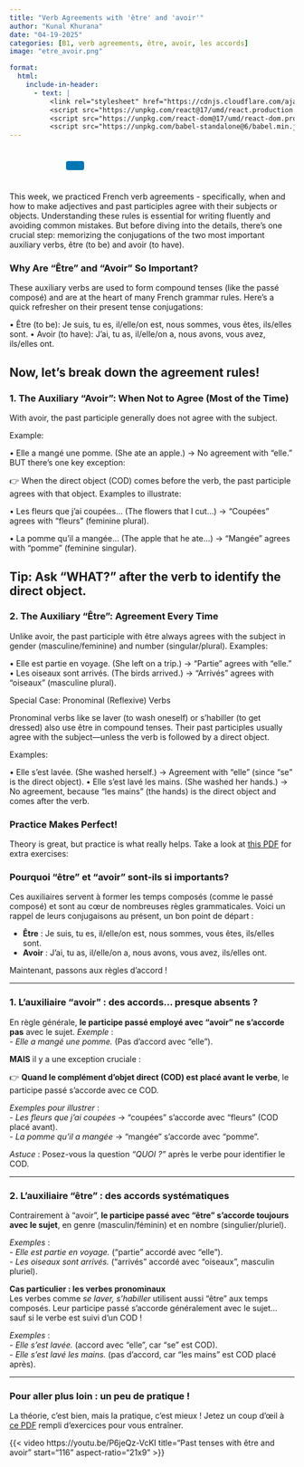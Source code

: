 ```yaml
---
title: "Verb Agreements with 'être' and 'avoir'"
author: "Kunal Khurana"
date: "04-19-2025"
categories: [B1, verb agreements, être, avoir, les accords]
image: "etre_avoir.png"

format:
  html:
    include-in-header:
      - text: |
          <link rel="stylesheet" href="https://cdnjs.cloudflare.com/ajax/libs/font-awesome/6.0.0/css/all.min.css">
          <script src="https://unpkg.com/react@17/umd/react.production.min.js"></script>
          <script src="https://unpkg.com/react-dom@17/umd/react-dom.production.min.js"></script>
          <script src="https://unpkg.com/babel-standalone@6/babel.min.js"></script>
---
```


::: {style="text-align: left; padding: 10px;"}
<a href="mailto:frenchwithkunal@gmail.com" target="_blank" style="margin: 0 10px; color: #000;"><i class="fas fa-envelope fa-lg"></i></a> <a href="https://www.instagram.com/frenchwithkunal" target="_blank" style="margin: 0 10px; color: #E1306C;"><i class="fab fa-instagram fa-lg"></i></a> <a href="https://frenchwithkunal.ca" target="_blank" style="margin: 0 10px; color: #0077b5;"><i class="fas fa-globe fa-lg"></i></a> <a href="https://whatsapp.com/channel/0029Vb57n2e7dmegpjYpyi3V" target="_blank" style="margin: 0 10px; color: #25D366;"><i class="fab fa-whatsapp fa-lg"></i></a> <button onclick="copyLink()" style="background-color: #0077b5; color: white; padding: 8px 16px; border: none; border-radius: 4px; cursor: pointer; margin-left: 10px;"> <i class="fas fa-copy"></i> </button> [Link copied!]{#copy-message style="margin-left: 10px; color: green; display: none;"}
:::

::: {#react-root}
:::

```{=html}
<script type="text/babel">
 const ProfilePage = () => {
  const { useState, useEffect } = React;
  const [redirectCounter, setRedirectCounter] = useState(4);
  const [isRedirecting, setIsRedirecting] = useState(false);

  const isFrench = document.documentElement.lang === "fr";

  const translations = {
    noAccess: isFrench 
      ? "Vous n'avez pas accès à cette page. Si vous pensez que vous avez accès, veuillez <a href='https://frenchwithkunal.ca/login.html'>vous connecter</a>."
      : "You don't have access to this page. If you think you have, kindly <a href='https://frenchwithkunal.ca/login.html'>login</a>.",
    subscribe: isFrench
      ? "Veuillez vous abonner pour obtenir l'accès."
      : "Please subscribe to gain access.",
    redirecting: isFrench
      ? `Redirection vers la page d'abonnement dans ${redirectCounter} secondes...`
      : `Redirecting to subscription page in ${redirectCounter} seconds...`
  };

  const refreshToken = async () => {
    const storedRefreshToken = localStorage.getItem("refreshToken");

    if (!storedRefreshToken) {
      window.location.href = "/login.html";
      return null;
    }

    try {
      const response = await fetch("https://frenchwithkunal-cdf6ea3f88ce.herokuapp.com/api/v1/auth/refresh-token", {
        method: "POST",
        headers: {
          "Content-Type": "application/json",
        },
        body: JSON.stringify({ refreshToken: storedRefreshToken }),
      });

      if (!response.ok) {
        localStorage.removeItem("accessToken");
        localStorage.removeItem("refreshToken");
        window.location.href = "/login.html";
        return null;
      }

      const data = await response.json();
      localStorage.setItem("accessToken", data.accessToken);
      return data.accessToken;
    } catch (error) {
      localStorage.removeItem("accessToken");
      localStorage.removeItem("refreshToken");
      window.location.href = "/login.html";
      return null;
    }
  };

  const fetchWithAuth = async (url, options = {}) => {
    let accessToken = localStorage.getItem("accessToken");

    options.headers = {
      ...options.headers,
      Authorization: `Bearer ${accessToken}`,
      "Content-Type": "application/json",
    };

    let response = await fetch(url, options);

    if (response.status === 401) {
      console.log("Access token expired, attempting to refresh...");

      // Refresh token
      accessToken = await refreshToken();

      if (!accessToken) return null;

      options.headers.Authorization = `Bearer ${accessToken}`;
      response = await fetch(url, options);
    }

    return response.json();
  };

  const showNoAccessMessage = () => {
    setIsRedirecting(true);
    
    const noAccessMessage = `
      <div style="text-align: center; padding: 20px;">
        <h2>${translations.noAccess}</h2>
        <p>${translations.subscribe}</p>
        <p>${translations.redirecting}</p>
      </div>
    `;
    document.body.innerHTML = noAccessMessage;
    
    // Start countdown and redirect
    const redirectInterval = setInterval(() => {
      setRedirectCounter((prev) => {
        const newCounter = prev - 1;
        if (newCounter <= 0) {
          clearInterval(redirectInterval);
          window.location.href = "https://frenchwithkunal.ca/payment.html";
        }
        
        // Update the countdown text
        const countdownElement = document.querySelector('p:last-child');
        if (countdownElement) {
          countdownElement.textContent = isFrench
            ? `Redirection vers la page d'abonnement dans ${newCounter} secondes...`
            : `Redirecting to subscription page in ${newCounter} seconds...`;
        }
        
        return newCounter;
      });
    }, 1000);
  };

  useEffect(() => {
    const storedToken = localStorage.getItem('accessToken');

    if(!storedToken) {
      showNoAccessMessage();
    } else {
      const fetchData = async() => {
        const data = await fetchWithAuth("https://frenchwithkunal-cdf6ea3f88ce.herokuapp.com/api/v1/auth/me", {
          method: "POST",
        });

        if (data && data.data && data.data.hasAccess) {
          console.log(data);
        } else {
          showNoAccessMessage();
        }
      };
      fetchData();
    }
  }, []);

  return (
    <div></div>
  );
};

ReactDOM.render(
  <ProfilePage />,
  document.getElementById('react-root')
);
 </script>
```

::: {.content-visible when-profile="english"}
This week, we practiced French verb agreements - specifically, when and how to make adjectives and past participles agree with their subjects or objects. Understanding these rules is essential for writing fluently and avoiding common mistakes. But before diving into the details, there’s one crucial step: memorizing the conjugations of the two most important auxiliary verbs, être (to be) and avoir (to have).

### Why Are "Être" and "Avoir" So Important?

These auxiliary verbs are used to form compound tenses (like the passé composé) and are at the heart of many French grammar rules. Here’s a quick refresher on their present tense conjugations:

• Être (to be): Je suis, tu es, il/elle/on est, nous sommes, vous êtes, ils/elles sont. • Avoir (to have): J’ai, tu as, il/elle/on a, nous avons, vous avez, ils/elles ont.

## Now, let’s break down the agreement rules!

### 1. The Auxiliary "Avoir": When Not to Agree (Most of the Time)

With avoir, the past participle generally does not agree with the subject.

Example:

• Elle a mangé une pomme. (She ate an apple.) → No agreement with "elle." BUT there’s one key exception:

👉 When the direct object (COD) comes before the verb, the past participle agrees with that object. Examples to illustrate:

• Les fleurs que j’ai coupées... (The flowers that I cut...) → "Coupées" agrees with "fleurs" (feminine plural).

• La pomme qu’il a mangée... (The apple that he ate...) → "Mangée" agrees with "pomme" (feminine singular).

## Tip: Ask "WHAT?" after the verb to identify the direct object.

### 2. The Auxiliary "Être": Agreement Every Time

Unlike avoir, the past participle with être always agrees with the subject in gender (masculine/feminine) and number (singular/plural). Examples:

• Elle est partie en voyage. (She left on a trip.) → "Partie" agrees with "elle." • Les oiseaux sont arrivés. (The birds arrived.) → "Arrivés" agrees with "oiseaux" (masculine plural).

Special Case: Pronominal (Reflexive) Verbs

Pronominal verbs like se laver (to wash oneself) or s’habiller (to get dressed) also use être in compound tenses. Their past participles usually agree with the subject—unless the verb is followed by a direct object.

Examples:

• Elle s’est lavée. (She washed herself.) → Agreement with "elle" (since "se" is the direct object). • Elle s’est lavé les mains. (She washed her hands.) → No agreement, because "les mains" (the hands) is the direct object and comes after the verb.

### Practice Makes Perfect!

Theory is great, but practice is what really helps. Take a look at [this PDF](https://drive.google.com/file/d/1L3pKB22wmXcrTeMztQPvS6_dRkjOx_NQ/view?usp=drive_link) for extra exercises:
:::

::: {.content-visible when-profile="french"}
### Pourquoi "être" et "avoir" sont-ils si importants?

Ces auxiliaires servent à former les temps composés (comme le passé composé) et sont au cœur de nombreuses règles grammaticales. Voici un rappel de leurs conjugaisons au présent, un bon point de départ :

-   **Être** : Je suis, tu es, il/elle/on est, nous sommes, vous êtes, ils/elles sont.\
-   **Avoir** : J’ai, tu as, il/elle/on a, nous avons, vous avez, ils/elles ont.

Maintenant, passons aux règles d’accord !

------------------------------------------------------------------------

### 1. L’auxiliaire **"avoir"** : des accords… presque absents ?

En règle générale, **le participe passé employé avec "avoir" ne s’accorde pas** avec le sujet. *Exemple* :\
- *Elle a mangé une pomme.* (Pas d’accord avec "elle").

**MAIS** il y a une exception cruciale :

👉 **Quand le complément d’objet direct (COD) est placé avant le verbe**, le participe passé s’accorde avec ce COD.

*Exemples pour illustrer* :\
- *Les fleurs que j’ai coupées* → "coupées" s’accorde avec "fleurs" (COD placé avant).\
- *La pomme qu’il a mangée* → "mangée" s’accorde avec "pomme".

*Astuce* : Posez-vous la question *"QUOI ?"* après le verbe pour identifier le COD.

------------------------------------------------------------------------

### 2. L’auxiliaire **"être"** : des accords systématiques

Contrairement à "avoir", **le participe passé avec "être" s’accorde toujours avec le sujet**, en genre (masculin/féminin) et en nombre (singulier/pluriel).

*Exemples* :\
- *Elle est partie en voyage.* ("partie" accordé avec "elle").\
- *Les oiseaux sont arrivés.* ("arrivés" accordé avec "oiseaux", masculin pluriel).

**Cas particulier : les verbes pronominaux**\
Les verbes comme *se laver, s’habiller* utilisent aussi "être" aux temps composés. Leur participe passé s’accorde généralement avec le sujet… sauf si le verbe est suivi d’un COD !

*Exemples* :\
- *Elle s’est lavée.* (accord avec "elle", car "se" est COD).\
- *Elle s’est lavé les mains.* (pas d’accord, car "les mains" est COD placé après).

------------------------------------------------------------------------

### Pour aller plus loin : un peu de pratique !

La théorie, c’est bien, mais la pratique, c’est mieux ! Jetez un coup d’œil à [ce PDF](https://drive.google.com/file/d/1L3pKB22wmXcrTeMztQPvS6_dRkjOx_NQ/view?usp=drive_link) rempli d’exercices pour vous entraîner.
:::

{{< video https://youtu.be/P6jeQz-VcKI title="Past tenses with être and avoir" start="116" aspect-ratio="21x9" >}}